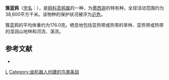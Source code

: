 {{noteTA
|G1=unit
}}
{{Speciesbox 
| genus = Cyanocorax
| species = dickeyi
| image = Tufted Jay.jpg
| status = NT | status_system = IUCN3.1
| authority = {{link-en|弗雷德里克·穆尔|Frederic Moore|Moore}}, 1935
| range_map = 
}}

'''簇蓝鸦'''（[[学名|学名]]：{{lang|la|''Cyanocorax dickeyi''}}），是[[鸦科|鸦科]][[蓝鸦属|蓝鸦属]]的一种，为[[墨西哥|墨西哥]]的特有种。全球活动范围约为38,600平方千米。该物种的保护状况被评为[[近危|近危]]。

簇蓝鸦的平均体重约为176.0克。栖息地包括亚热带或热带的旱林、亚热带或热带的湿润山地林和河流、溪流。

== 参考文献 ==
*{{cite web|url=http://www.birdlife.org/datazone/speciesfactsheet.php?id=5713&m=0|title=Cyanocorax dickeyi|publisher=[[国际鸟盟|BirdLife.org]]|accessdate=2011-06-27|archive-date=2016-03-05|archive-url=https://web.archive.org/web/20160305002424/http://www.birdlife.org/datazone/speciesfactsheet.php?id=5713&m=0|dead-url=no}}
{{reflist}}
{{Taxonbar}}

[[Category:蓝鸦属|L]]
[[Category:由机器人创建的鸟类条目|Category:由机器人创建的鸟类条目]]